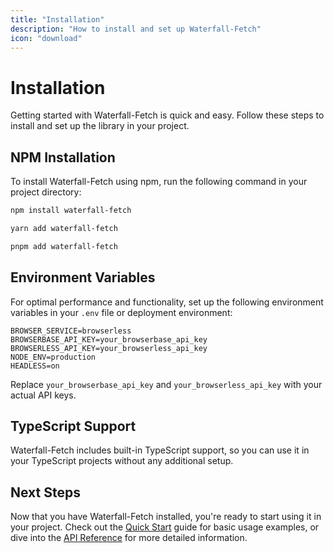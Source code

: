 ```yaml
---
title: "Installation"
description: "How to install and set up Waterfall-Fetch"
icon: "download"
---
```


# Installation

Getting started with Waterfall-Fetch is quick and easy. Follow these steps to install and set up the library in your project.

## NPM Installation

To install Waterfall-Fetch using npm, run the following command in your project directory:

<CodeGroup>

```bash npm
npm install waterfall-fetch
```

```bash yarn
yarn add waterfall-fetch
```

```bash pnpm
pnpm add waterfall-fetch
```

</CodeGroup>

## Environment Variables

For optimal performance and functionality, set up the following environment variables in your `.env` file or deployment environment:

```text
BROWSER_SERVICE=browserless
BROWSERBASE_API_KEY=your_browserbase_api_key
BROWSERLESS_API_KEY=your_browserless_api_key
NODE_ENV=production
HEADLESS=on
```

Replace `your_browserbase_api_key` and `your_browserless_api_key` with your actual API keys.

## TypeScript Support

Waterfall-Fetch includes built-in TypeScript support, so you can use it in your TypeScript projects without any additional setup.

## Next Steps

Now that you have Waterfall-Fetch installed, you're ready to start using it in your project. Check out the [Quick Start](/mdx/quickstart) guide for basic usage examples, or dive into the [API Reference](/mdx/api-reference/gethtml) for more detailed information.
